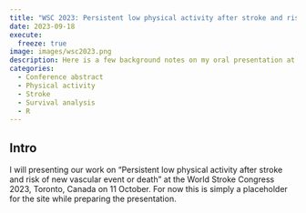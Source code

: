 ```yaml
---
title: "WSC 2023: Persistent low physical activity after stroke and risk of new vascular event or death"
date: 2023-09-18
execute: 
  freeze: true
image: images/wsc2023.png
description: Here is a few background notes on my oral presentation at the World Stroke Congress 2023. 
categories:
  - Conference abstract
  - Physical activity
  - Stroke
  - Survival analysis
  - R
---
```


## Intro

I will presenting our work on "Persistent low physical activity after stroke and risk of new vascular event or death" at the World Stroke Congress 2023, Toronto, Canada on 11 October. For now this is simply a placeholder for the site while preparing the presentation.
